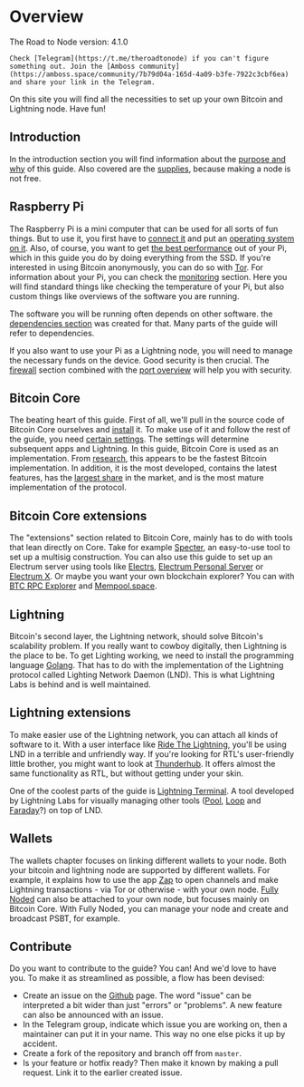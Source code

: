 
# Overview

<Callout emoji="&#x2139;">
	The Road to Node version: 4.1.0

	Check [Telegram](https://t.me/theroadtonode) if you can't figure something out. Join the [Amboss community](https://amboss.space/community/7b79d04a-165d-4a09-b3fe-7922c3cbf6ea) and share your link in the Telegram.
</Callout>

On this site you will find all the necessities to set up your own Bitcoin and Lightning node. Have fun!

## Introduction

In the introduction section you will find information about the [purpose and why](/introduction/purpose-and-why) of this guide. Also covered are the [supplies](/introduction/requirements), because making a node is not free.

## Raspberry Pi

The Raspberry Pi is a mini computer that can be used for all sorts of fun things. But to use it, you first have to [connect it](/raspberry-pi/connect-hardware) and put an [operating system on it](/raspberry-pi/flash-software). Also, of course, you want to get [the best performance](/raspberry-pi/boot-from-ssd) out of your Pi, which in this guide you do by doing everything from the SSD. If you're interested in using Bitcoin anonymously, you can do so with [Tor](/raspberry-pi/install-tor). For information about your Pi, you can check the [monitoring](/raspberry-pi/monitoring) section. Here you will find standard things like checking the temperature of your Pi, but also custom things like overviews of the software you are running.

The software you will be running often depends on other software. the [dependencies section](/raspberry-pi/common-dependencies) was created for that. Many parts of the guide will refer to dependencies.

If you also want to use your Pi as a Lightning node, you will need to manage the necessary funds on the device. Good security is then crucial. The [firewall](/raspberry-pi/firewall) section combined with the [port overview](/raspberry-pi/port-overview) will help you with security.

## Bitcoin Core

The beating heart of this guide. First of all, we'll pull in the source code of Bitcoin Core ourselves and [install](/bitcoin-core/installation) it. To make use of it and follow the rest of the guide, you need [certain settings](/bitcoin-core/configure-and-start). The settings will determine subsequent apps and Lightning. In this guide, Bitcoin Core is used as an implementation. From [research](https://blog.lopp.net/bitcoin-node-performance-sync-tests/#performance-rankings), this appears to be the fastest Bitcoin implementation. In addition, it is the most developed, contains the latest features, has the [largest share](https://bitnodes.io/nodes/) in the market, and is the most mature implementation of the protocol.

## Bitcoin Core extensions

The "extensions" section related to Bitcoin Core, mainly has to do with tools that lean directly on Core. Take for example [Specter](/bitcoin-core-extensions/specter), an easy-to-use tool to set up a multisig construction. You can also use this guide to set up an Electrum server using tools like [Electrs](/bitcoin-core-extensions/electrs), [Electrum Personal Server](/bitcoin-core-extensions/electrum-personal-server) or [Electrum X](/bitcoin-core-extensions/electrum-x). Or maybe you want your own blockchain explorer? You can with [BTC RPC Explorer](/bitcoin-core-extensions/btc-rpx-explorer) and [Mempool.space](/bitcoin-core-extensions/mempool.space).

## Lightning

Bitcoin's second layer, the Lightning network, should solve Bitcoin's scalability problem. If you really want to cowboy digitally, then Lightning is the place to be. To get Lighting working, we need to install the programming language [Golang](/raspberry-pi/common-dependencies#golang). That has to do with the implementation of the Lightning protocol called Lighting Network Daemon (LND). This is what Lightning Labs is behind and is well maintained.

## Lightning extensions

To make easier use of the Lightning network, you can attach all kinds of software to it. With a user interface like [Ride The Lightning](/lightning-extensions/ride-the-lightning), you'll be using LND in a terrible and unfriendly way. If you're looking for RTL's user-friendly little brother, you might want to look at [Thunderhub](/lightning-extensions/thunderhub). It offers almost the same functionality as RTL, but without getting under your skin.

One of the coolest parts of the guide is [Lightning Terminal](/lightning-extensions/lightning-terminal). A tool developed by Lightning Labs for visually managing other tools ([Pool](/lightning-extensions/pool), [Loop](/lightning-extensions/loop) and [Faraday](/lightning-extensions/faraday)?) on top of LND.

## Wallets

The wallets chapter focuses on linking different wallets to your node. Both your bitcoin and lightning node are supported by different wallets. For example, it explains how to use the app [Zap](/wallets/zap) to open channels and make Lightning transactions - via Tor or otherwise - with your own node. [Fully Noded](/wallets/fully-noded) can also be attached to your own node, but focuses mainly on Bitcoin Core. With Fully Noded, you can manage your node and create and broadcast PSBT, for example.

## Contribute

Do you want to contribute to the guide? You can! And we'd love to have you. To make it as streamlined as possible, a flow has been devised:

* Create an issue on the [Github](https://github.com/harrybawsac/theroadtonode/issues) page. The word "issue" can be interpreted a bit wider than just "errors" or "problems". A new feature can also be announced with an issue.
* In the Telegram group, indicate which issue you are working on, then a maintainer can put it in your name. This way no one else picks it up by accident.
* Create a fork of the repository and branch off from `master`.
* Is your feature or hotfix ready? Then make it known by making a pull request. Link it to the earlier created issue.

